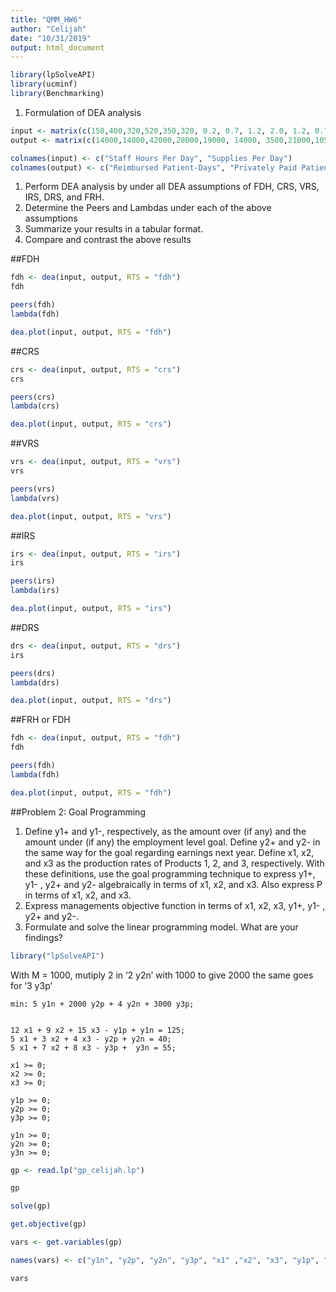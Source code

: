 ---
title: "QMM_HW6"
author: "Celijah"
date: "10/31/2019"
output: html_document
---

```{r}
library(lpSolveAPI)
library(ucminf)
library(Benchmarking)
```

1)	Formulation of DEA analysis 
```{r}
input <- matrix(c(150,400,320,520,350,320, 0.2, 0.7, 1.2, 2.0, 1.2, 0.7),ncol = 2)
output <- matrix(c(14000,14000,42000,28000,19000, 14000, 3500,21000,10500,42000,25000,15000), ncol= 2)

colnames(input) <- c("Staff Hours Per Day", "Supplies Per Day")
colnames(output) <- c("Reimbursed Patient-Days", "Privately Paid Patient-Days")
```

1. Perform DEA analysis by under all DEA assumptions of FDH, CRS, VRS, IRS, DRS, and FRH.
2. Determine the Peers and Lambdas under each of the above assumptions
3. Summarize your results in a tabular format.
4. Compare and contrast the above results

##FDH

```{r}
fdh <- dea(input, output, RTS = "fdh") 
fdh

peers(fdh)
lambda(fdh)
```

```{r}
dea.plot(input, output, RTS = "fdh")
```

##CRS

```{r}
crs <- dea(input, output, RTS = "crs") 
crs

peers(crs)
lambda(crs)
```

```{r}
dea.plot(input, output, RTS = "crs")
```

##VRS

```{r}
vrs <- dea(input, output, RTS = "vrs") 
vrs

peers(vrs)
lambda(vrs)
```

```{r}
dea.plot(input, output, RTS = "vrs")
```

##IRS

```{r}
irs <- dea(input, output, RTS = "irs") 
irs

peers(irs)
lambda(irs)
```

```{r}
dea.plot(input, output, RTS = "irs")
```

##DRS

```{r}
drs <- dea(input, output, RTS = "drs") 
irs

peers(drs)
lambda(drs)
```

```{r}
dea.plot(input, output, RTS = "drs")
```

##FRH or FDH

```{r}
fdh <- dea(input, output, RTS = "fdh") 
fdh

peers(fdh)
lambda(fdh)
```

```{r}
dea.plot(input, output, RTS = "fdh")
```


##Problem 2: Goal Programming

1)	Define y1+ and y1-, respectively, as the amount over (if any) and the amount under (if any) the employment level goal. Define y2+ and y2- in the same way for the goal regarding earnings next year. Define x1, x2, and x3 as the production rates of Products 1, 2, and 3, respectively. With these definitions, use the goal programming technique to express y1+, y1- , y2+ and y2-  algebraically in terms of x1, x2, and x3. Also express P in terms of x1, x2, and x3.
2)	Express managements objective function in terms of x1, x2, x3, y1+, y1- , y2+ and y2-.
3)	Formulate and solve the linear programming model. What are your findings?


```{r}
library("lpSolveAPI")
```

With M = 1000, mutiply 2 in  '2 y2n' with 1000 to give 2000
the same goes for '3 y3p'

```
min: 5 y1n + 2000 y2p + 4 y2n + 3000 y3p;


12 x1 + 9 x2 + 15 x3 - y1p + y1n = 125;
5 x1 + 3 x2 + 4 x3 - y2p + y2n = 40;
5 x1 + 7 x2 + 8 x3 - y3p +  y3n = 55;

x1 >= 0;
x2 >= 0;
x3 >= 0;

y1p >= 0;
y2p >= 0;
y3p >= 0;

y1n >= 0;
y2n >= 0;
y3n >= 0;
```
```{r}
gp <- read.lp("gp_celijah.lp")

gp
```

```{r}
solve(gp)
```

```{r}
get.objective(gp)
```

```{r}
vars <- get.variables(gp)

names(vars) <- c("y1n", "y2p", "y2n", "y3p", "x1" ,"x2", "x3", "y1p", "y3n")

vars
```

